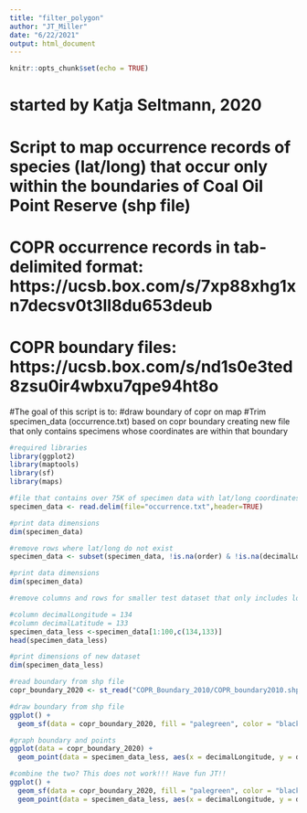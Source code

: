 ```yaml
---
title: "filter_polygon"
author: "JT_Miller"
date: "6/22/2021"
output: html_document
---
```


```r
knitr::opts_chunk$set(echo = TRUE)
```

# started by Katja Seltmann, 2020
# Script to map occurrence records of species (lat/long) that occur only within the boundaries of Coal Oil Point Reserve (shp file)
# COPR occurrence records in tab-delimited format: https://ucsb.box.com/s/7xp88xhg1xn7decsv0t3ll8du653deub
# COPR boundary files: https://ucsb.box.com/s/nd1s0e3ted8zsu0ir4wbxu7qpe94ht8o

#The goal of this script is to:
#draw boundary of copr on map
#Trim specimen_data (occurrence.txt) based on copr boundary creating new file that only contains specimens whose coordinates are within that boundary

```r
#required libraries
library(ggplot2)
library(maptools)
library(sf)
library(maps)

```


```r
#file that contains over 75K of specimen data with lat/long coordinates
specimen_data <- read.delim(file="occurrence.txt",header=TRUE)
```


```r
#print data dimensions
dim(specimen_data)

```

```r
#remove rows where lat/long do not exist
specimen_data <- subset(specimen_data, !is.na(order) & !is.na(decimalLongitude) & !is.na(decimalLatitude))
```


```r
#print data dimensions
dim(specimen_data)
```


```r
#remove columns and rows for smaller test dataset that only includes long and lat, and limit to only 100 rows for testing

#column decimalLongitude = 134
#column decimalLatitude = 133
specimen_data_less <-specimen_data[1:100,c(134,133)]
head(specimen_data_less)
```


```r
#print dimensions of new dataset
dim(specimen_data_less)

```

```r
#read boundary from shp file
copr_boundary_2020 <- st_read("COPR_Boundary_2010/COPR_boundary2010.shp")
```


```r
#draw boundary from shp file
ggplot() +
  geom_sf(data = copr_boundary_2020, fill = "palegreen", color = "black")
```


```r
#graph boundary and points
ggplot(data = copr_boundary_2020) +
  geom_point(data = specimen_data_less, aes(x = decimalLongitude, y = decimalLatitude), shape = 1)
```


```r
#combine the two? This does not work!!! Have fun JT!!
ggplot() +
  geom_sf(data = copr_boundary_2020, fill = "palegreen", color = "black") +
  geom_point(data = specimen_data_less, aes(x = decimalLongitude, y = decimalLatitude), shape = 1)
```

  



     

  




  



